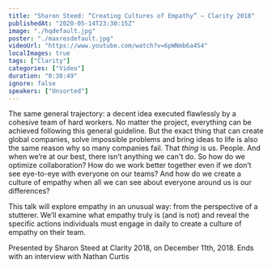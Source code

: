 ```yaml
---
title: "Sharon Steed: “Creating Cultures of Empathy” — Clarity 2018"
publishedAt: "2020-05-14T23:30:15Z"
image: "./hqdefault.jpg"
poster: "./maxresdefault.jpg"
videoUrl: "https://www.youtube.com/watch?v=6pWNmb6a4S4"
localImages: true
tags: ["Clarity"]
categories: ["Video"]
duration: "0:38:49"
ignore: false
speakers: ["Unsorted"]
---
```


The same general trajectory: a decent idea executed flawlessly by a cohesive team of hard workers. No matter the project, everything can be achieved following this general guideline. But the exact thing that can create global companies, solve impossible problems and bring ideas to life is also the same reason why so many companies fail. That _thing_ is us. People. And when we’re at our best, there isn’t anything we can't do. So how do we optimize collaboration? How do we work better together even if we don’t see eye-to-eye with everyone on our teams? And how do we create a culture of empathy when all we can see about everyone around us is our differences?

This talk will explore empathy in an unusual way: from the perspective of a stutterer. We’ll examine what empathy truly is (and is not) and reveal the specific actions individuals must engage in daily to create a culture of empathy on their team.

Presented by Sharon Steed at Clarity 2018, on December 11th, 2018. Ends with an interview with Nathan Curtis
